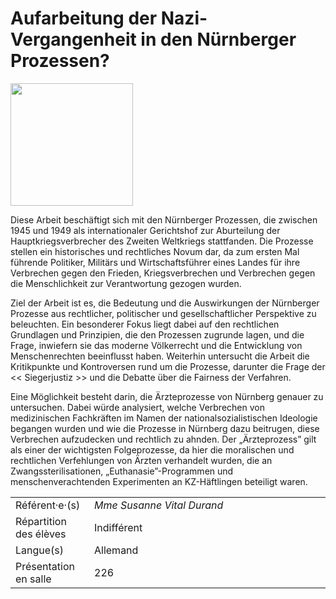 # Aufarbeitung der Nazi-Vergangenheit in den Nürnberger Prozessen?

::: {.center data-latex=""}
![](images/aufarbeitung-der-nazi-vergangenheit-in-den-nuern.png){height=14em}
:::

Diese Arbeit beschäftigt sich mit den Nürnberger Prozessen, die zwischen
1945 und 1949 als internationaler
Gerichtshof zur Aburteilung der Hauptkriegsverbrecher des Zweiten
Weltkriegs stattfanden. Die Prozesse stellen ein historisches und
rechtliches Novum dar, da zum ersten Mal führende Politiker, Militärs
und Wirtschaftsführer eines Landes für ihre Verbrechen gegen den
Frieden, Kriegsverbrechen und Verbrechen gegen die Menschlichkeit zur
Verantwortung gezogen wurden.

Ziel der Arbeit ist es, die Bedeutung und die Auswirkungen der
Nürnberger Prozesse aus rechtlicher, politischer und gesellschaftlicher
Perspektive zu beleuchten. Ein besonderer Fokus liegt dabei auf den
rechtlichen Grundlagen und Prinzipien, die den Prozessen zugrunde lagen,
und die Frage, inwiefern sie das moderne Völkerrecht und die Entwicklung
von Menschenrechten beeinflusst haben. Weiterhin untersucht die Arbeit
die Kritikpunkte und Kontroversen rund um die Prozesse, darunter die
Frage der << Siegerjustiz >> und die Debatte über die Fairness der
Verfahren.

Eine Möglichkeit besteht darin, die Ärzteprozesse von Nürnberg genauer
zu untersuchen. Dabei würde analysiert, welche Verbrechen von
medizinischen Fachkräften im Namen der nationalsozialistischen Ideologie
begangen wurden und wie die Prozesse in Nürnberg dazu beitrugen, diese
Verbrechen aufzudecken und rechtlich zu ahnden. Der „Ärzteprozess" gilt
als einer der wichtigsten Folgeprozesse, da hier die moralischen und
rechtlichen Verfehlungen von Ärzten verhandelt wurden, die an
Zwangssterilisationen, „Euthanasie"-Programmen und menschenverachtenden
Experimenten an KZ-Häftlingen beteiligt waren.

::: {.small data-latex=""}
|                        |                                            |
| :------------- | :----------------------------------------- |
| Référent·e·(s)         | _Mme Susanne Vital Durand_                              |
| Répartition des élèves | Indifférent                                |
| Langue(s)              | Allemand                                |
| Présentation en salle  | 226                                  |
:::